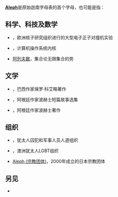 '''[[Aleph|Aleph]]'''是原始迦南字母表的首个字母，也可能是指：

== 科学、科技及数学 ==
* {{tsl|en|ALEPH experiment|ALEPH實驗}}，欧洲核子研究组织进行的大型电子正子对撞机实验
* {{tsl|en|Aleph kernel|Aleph内核}}，计算机操作系统内核
* [[阿列夫数|阿列夫数]]，集合论无限集合的势

== 文学 ==
* {{tsl|en|Aleph (novel)|阿莱夫 (小说)}}，巴西作家保罗·科艾略著作
* {{tsl|en|The Aleph (short story collection)|阿莱夫 (短篇小说选集)}}，阿根廷作家波赫士短篇故事选集
* {{tsl|en|The Aleph (short story)|阿莱夫 (短篇小说)}}，阿根廷作家波赫士著作

== 组织 ==
* {{tsl|en|Aleph Institute}}，犹太人囚犯和军事人员人道组织
* {{tsl|en|Aleph Melbourne}}，澳洲犹太人LGBT组织
* [[Aleph_(宗教团体)|Aleph (宗教团体)]]，2000年成立的日本宗教团体

== 另见 ==
* {{tsl|en|Alef (disambiguation)|Alef (消歧义)}}

{{disambiguation|Cat=非中文名称消歧义}}